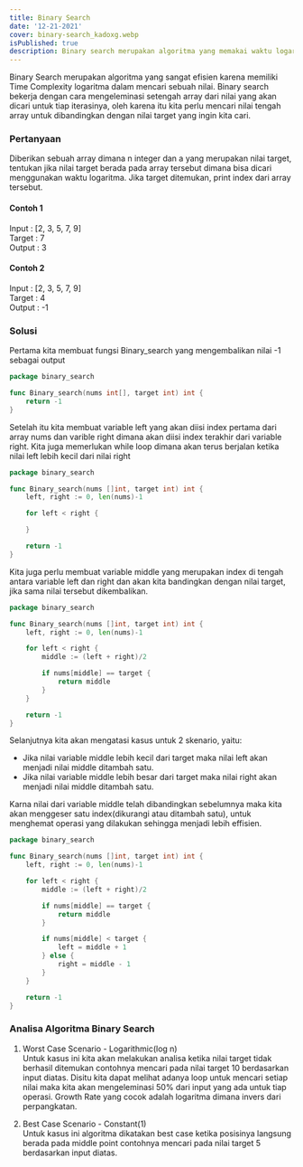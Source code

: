 ```yaml
---
title: Binary Search
date: '12-21-2021'
cover: binary-search_kadoxg.webp
isPublished: true
description: Binary search merupakan algoritma yang memakai waktu logaritma dalam mencari nilai pada struktur data yang telah diurutkan terlebih dahulu.
---
```


Binary Search merupakan algoritma yang sangat efisien karena memiliki Time Complexity logaritma dalam mencari sebuah nilai.
Binary search bekerja dengan cara mengeleminasi setengah array dari nilai yang akan dicari untuk tiap iterasinya,
oleh karena itu kita perlu mencari nilai tengah array untuk dibandingkan dengan nilai target yang ingin kita cari.

### **Pertanyaan**

Diberikan sebuah array dimana n integer dan a yang merupakan nilai target, tentukan jika nilai target berada pada array tersebut dimana bisa dicari menggunakan waktu logaritma. Jika target ditemukan, print index dari array tersebut.

#### Contoh 1

Input : [2, 3, 5, 7, 9]  
Target : 7  
Output : 3

#### Contoh 2

Input : [2, 3, 5, 7, 9]  
Target : 4  
Output : -1

### **Solusi**

Pertama kita membuat fungsi Binary_search yang mengembalikan nilai -1 sebagai output

```go showLineNumbers theme=orange
package binary_search

func Binary_search(nums int[], target int) int {
    return -1
}
```

Setelah itu kita membuat variable left yang akan diisi index pertama dari array nums dan varible right dimana akan diisi index terakhir dari variable right. Kita juga memerlukan while loop dimana akan terus berjalan ketika nilai left lebih kecil dari nilai right

```go showLineNumbers theme=orange
package binary_search

func Binary_search(nums []int, target int) int {
    left, right := 0, len(nums)-1

    for left < right {

    }

    return -1
}
```

Kita juga perlu membuat variable middle yang merupakan index di tengah antara variable left dan right dan akan kita bandingkan dengan nilai target, jika sama nilai tersebut dikembalikan.

```go showLineNumbers theme=orange
package binary_search

func Binary_search(nums []int, target int) int {
    left, right := 0, len(nums)-1

    for left < right {
        middle := (left + right)/2

        if nums[middle] == target {
            return middle
        }
    }

    return -1
}
```

Selanjutnya kita akan mengatasi kasus untuk 2 skenario, yaitu:

-   Jika nilai variable middle lebih kecil dari target maka nilai left akan menjadi nilai middle ditambah satu.
-   Jika nilai variable middle lebih besar dari target maka nilai right akan menjadi nilai middle ditambah satu.

Karna nilai dari variable middle telah dibandingkan sebelumnya maka kita akan menggeser satu index(dikurangi atau ditambah satu), untuk menghemat operasi yang dilakukan sehingga menjadi lebih effisien.

```go showLineNumbers theme=orange
package binary_search

func Binary_search(nums []int, target int) int {
    left, right := 0, len(nums)-1

    for left < right {
        middle := (left + right)/2

        if nums[middle] == target {
            return middle
        }

        if nums[middle] < target {
			left = middle + 1
		} else {
			right = middle - 1
		}
    }

    return -1
}
```

### **Analisa Algoritma Binary Search**

1. Worst Case Scenario - Logarithmic(log n)  
   Untuk kasus ini kita akan melakukan analisa ketika nilai target tidak berhasil ditemukan contohnya mencari pada nilai target 10 berdasarkan input diatas. Disitu kita dapat melihat adanya loop untuk mencari setiap nilai maka kita akan mengeleminasi 50% dari input yang ada untuk tiap operasi. Growth Rate yang cocok adalah logaritma dimana invers dari perpangkatan.

2. Best Case Scenario - Constant(1)  
   Untuk kasus ini algoritma dikatakan best case ketika posisinya langsung berada pada middle point contohnya mencari pada nilai target 5 berdasarkan input diatas.
